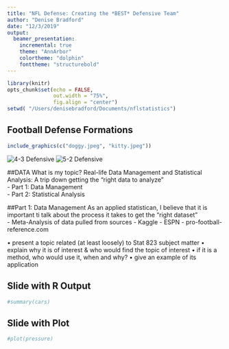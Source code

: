 ```yaml
---
title: "NFL Defense: Creating the *BEST* Defensive Team"
author: "Denise Bradford"
date: "12/3/2019"
output:
  beamer_presentation:
    incremental: true
    theme: "AnnArbor"
    colortheme: "dolphin"
    fonttheme: "structurebold"
---
```


```r
library(knitr)
opts_chunk$set(echo = FALSE,
               out.width = "75%", 
               fig.align = "center")
setwd( "/Users/denisebradford/Documents/nflstatistics") 
```

## Football Defense Formations

```r
include_graphics(c("doggy.jpeg", "kitty.jpeg"))
```
![4-3 Defensive](/Users/denisebradford/Documents/nflstatistics/4_3)
![5-2 Defensive](/Users/denisebradford/Documents/nflstatistics/5_2)


##DATA
What is my topic? Real-life Data Management and Statistical Analysis: A trip down getting the "right data to analyze"  
- Part 1: Data Management   
- Part 2: Statistical Analysis  

##Part 1: Data Management
As an applied statistican, I believe that it is important ti talk about the process it takes to get the "right dataset"  
    - Meta-Analysis of data pulled from sources 
        - Kaggle 
        - ESPN 
        - pro-football-reference.com  
    
•	present a topic related (at least loosely) to Stat 823 subject matter
•	explain why it is of interest & who would find the topic of interest
•	if it is a method, who would use it, when and why?
•	give an example of its application


## Slide with R Output

```r
#summary(cars)
```

## Slide with Plot

```r
#plot(pressure)
```

